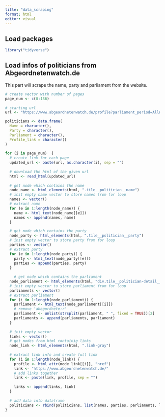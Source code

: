 ```yaml
---
title: "data_scraping"
format: html
editor: visual
---
```


## Load packages

```r

library("tidyverse")

```

## Load infos of politicians from Abgeordnetenwatch.de

This part will scrape the name, party and parliament from the website.

```r
# create vector with number of pages
page_num <- c(0:136)
  
# starting url
url <- "https://www.abgeordnetenwatch.de/profile?parliament_period=All&party=All&page="

politicians <- data.frame(
  Name = character(),
  Party = character(),
  Parliament = character(),
  Profile_link = character()
)
  
for (i in page_num)  {
  # create link for each page
  updated_url <- paste(url, as.character(i), sep = "")
  
  # download the html of the given url
  html <- read_html(updated_url)
  
  # get node which contains the name
  node_name <- html_elements(html, ".tile__politician__name")
  # init empty name vector to store names from for loop
  names <- vector()
  # extract name
  for (e in 1:length(node_name)) {
    name <- html_text(node_name[[e]])
    names <- append(names, name)
  }

  # get node which contains the party
  node_party <- html_elements(html, ".tile__politician__party")
  # init empty vector to store party from for loop
  parties <- vector()
  # extract party
  for (e in 1:length(node_party)) {
    party <- html_text(node_party[[e]])
    parties <- append(parties, party)
  }
  
    # get node which contains the parliament
  node_parliament <- html_elements(html, "div.tile__politician-detail__candidacy-mandate:first-child > .tile__politician-detail__candidacy-mandate-label")
  # init empty vector to store parliament from for loop
  parliaments <- vector()
  # extract parliament
  for (i in 1:length(node_parliament)) {
    parliament <- html_text(node_parliament[[i]])
    # remove 'abegordnete:r'
    parliament <- unlist(strsplit(parliament, " ", fixed = TRUE))[2]
    parliaments <- append(parliaments, parliament)
  }
  
  # init empty vector
  links <- vector()
  # get nodes from html containig links
  node_link <- html_elements(html, ".link-gray")
  
  # extract link info and create full link
  for (i in 1:length(node_link)) {
    profile <- html_attr(node_link[[i]], "href")
    link <- "https://www.abgeordnetenwatch.de/"
    # add links together
    link <- paste(link, profile, sep = "")
    
    links <- append(links, link)
  }
  
  # add data into dataframe
  politicians <- rbind(politicians, list(names, parties, parliaments, links))
}
```
